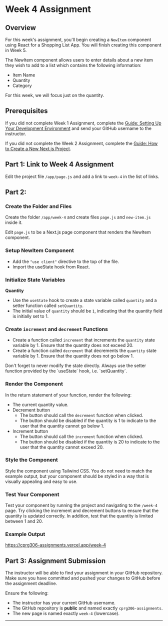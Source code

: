 # Week 4 Assignment

## Overview

For this week's assignment, you'll begin creating a `NewItem` component using React for a Shopping List App. You will finish creating this component in Week 5.

The NewItem component allows users to enter details about a new item they wish to add to a list which contains the following information:

- Item Name
- Quantity
- Category

For this week, we will focus just on the quantity.

## Prerequisites

If you did not complete Week 1 Assignment, complete the [Guide: Setting Up Your Development Environment](/guides-and-references/development-environment-setup) and send your GitHub username to the instructor.

If you did not complete the Week 2 Assignment, complete the [Guide: How to Create a New Next.js Project](/guides-and-references/creating-new-nextjs-project).

## Part 1: Link to Week 4 Assignment

Edit the project file `/app/page.js` and add a link to `week-4` in the list of links.

## Part 2:


<Steps>

### Create the Folder and Files

Create the folder `/app/week-4` and create files `page.js` and `new-item.js` inside it.

Edit `page.js` to be a Next.js page component that renders the NewItem component.

### Setup NewItem Component

- Add the `"use client"` directive to the top of the file.
- Import the useState hook from React.

### Initialize State Variables

**Quantity**

- Use the `useState` hook to create a state variable called `quantity` and a setter function called `setQuantity`.
- The initial value of `quantity` should be `1`, indicating that the quantity field is initially set to 1.

### Create `increment` and `decrement` Functions

- Create a function called `increment` that increments the `quantity` state variable by 1. Ensure that the quantity does not exceed 20.
- Create a function called `decrement` that decrements the `quantity` state variable by 1. Ensure that the quantity does not go below 1.


<Callout type="info" emoji="️🙅">
  Don't forget to never modify the state directly. Always use the setter
  function provided by the `useState` hook, i.e. `setQuantity`.
</Callout>

### Render the Component

In the return statement of your function, render the following:

- The current quantity value.
- Decrement button
  - The button should call the `decrement` function when clicked.
  - The button should be disabled if the quantity is 1 to indicate to the user that the quantity cannot go below 1.
- Increment button
  - The button should call the `increment` function when clicked.
  - The button should be disabled if the quantity is 20 to indicate to the user that the quantity cannot exceed 20.

### Style the Component

Style the component using Tailwind CSS. You do not need to match the example output, but your component should be styled in a way that is visually appealing and easy to use.

### Test Your Component

Test your component by running the project and navigating to the `/week-4` page. Try clicking the increment and decrement buttons to ensure that the quantity is updated correctly. In addition, test that the quantity is limited between 1 and 20.

</Steps>

### Example Output

https://cprg306-assignments.vercel.app/week-4

## Part 3: Assignment Submission

The instructor will be able to find your assignment in your GitHub repository. Make sure you have committed and pushed your changes to GitHub before the assignment deadline.

Ensure the following:

- The instructor has your current GitHub username.
- The GitHub repository is **public** and named exactly `cprg306-assignments`.
- The new page is named exactly `week-4` (lowercase).

---



<AssignmentChecker week="4" />
